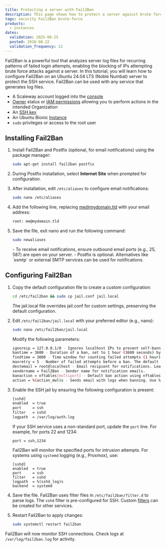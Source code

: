 ```yaml
---
title: Protecting a server with Fail2Ban
description: This page shows how to protect a server against brute force attacks with Fail2Ban
tags: security Fail2Ban brute-force
products:
  - instances
dates:
  validation: 2025-08-25
  posted: 2018-08-22
  validation_frequency: 12
---
```



Fail2Ban is a powerful tool that analyzes server log files for recurring patterns of failed login attempts, enabling the blocking of IPs attempting brute force attacks against a server.
In this tutorial, you will learn how to configure Fail2Ban on an Ubuntu 24.04 LTS (Noble Numbat) server to protect the SSH service. Fail2Ban can be used with any service that generates log files.

<Requirements />

- A Scaleway account logged into the [console](https://console.scaleway.com)
- [Owner](/iam/concepts/#owner) status or [IAM permissions](/iam/concepts/#permission) allowing you to perform actions in the intended Organization
- An [SSH key](/organizations-and-projects/how-to/create-ssh-key/)
- An Ubuntu Bionic [Instance](/instances/how-to/create-an-instance/)
- `sudo` privileges or access to the root user

## Installing Fail2Ban

1. Install Fail2Ban and Postfix (optional, for email notifications) using the package manager:
    ```bash
    sudo apt-get install fail2ban postfix
    ```
2. During Postfix installation, select **Internet Site** when prompted for configuration.
    <Lightbox image={image} alt="" />

3. After installation, edit `/etc/aliases` to configure email notifications:
    ```bash
    sudo nano /etc/aliases
    ```

4. Add the following line, replacing me@mydomain.tld with your email address:
    ```bash
    root: me@mydomain.tld
    ```

5. Save the file, exit nano and run the following command:
    ```bash
    sudo newaliases
    ```
    <Message type="note">
    - To receive email notifications, ensure outbound email ports (e.g., 25, 587) are open on your server.
    - Postfix is optional. Alternatives like `ssmtp` or external SMTP services can be used for notifications.
    </Message>

## Configuring Fail2Ban

1. Copy the default configuration file to create a custom configuration:
    ```bash
    cd /etc/fail2ban && sudo cp jail.conf jail.local
    ```
    The jail.local file overrides jail.conf for custom settings, preserving the default configuration.

2. Edit `/etc/fail2ban/jail.local` with your preferred editor (e.g., nano):
    ```bash
    sudo nano /etc/fail2ban/jail.local
    ```
    Modify the following parameters:
    ```bash
    ignoreip = 127.0.0.1/8 - Ignores localhost IPs to prevent self-banning. Add other trusted IPs if needed (e.g., 127.0.0.1/8 192.168.1.0/24).
    bantime = 3600 - Duration of a ban, set to 1 hour (3600 seconds) by default in newer versions. Consider increasing to 86400 (1 day) for stronger protection.
    findtime = 3600 - Time window for counting failed attempts (1 hour). Adjust to 600 (10 minutes) for stricter monitoring if preferred.
    maxretry = 5 - Number of failed attempts before a ban. The default in Ubuntu 24.04 is 5.
    destemail = root@localhost - Email recipient for notifications. Leave as is if /etc/aliases is configured.
    sendername = Fail2Ban - Sender name for notification emails.
    banaction = nftables[multiport] - Default ban action using nftables, which is preferred in Ubuntu 24.04 over iptables.
    action = %(action_mwl)s - Sends email with logs when banning. Use %(action_mw)s for email without logs, or %(action_)s for no email.
    ```

3. Enable the SSH jail by ensuring the following configuration is present:
    ```bash
    [sshd]
    enabled  = true
    port     = ssh
    filter   = sshd
    logpath  = /var/log/auth.log
    ```
    If your SSH service uses a non-standard port, update the `port` line. For example, for ports 22 and 1234:
    ```
    port = ssh,1234
    ```
    Fail2Ban will monitor the specified ports for intrusion attempts.
    <Message type="tip">
    For systems using `systemd` logging (e.g., Proxmox), use:
    ```
    [sshd]
    enabled  = true
    port     = ssh
    filter   = sshd
    logpath  = %(sshd_log)s
    backend  = systemd
    ```
    </Message>

4. Save the file.
 Fail2Ban uses filter files in `/etc/fail2ban/filter.d` to parse logs. The `sshd` filter is pre-configured for SSH. Custom [filters](https://fail2ban.readthedocs.io/en/latest/filters.html) can be created for other services.

5. Restart Fail2Ban to apply changes:
    ```bash
    sudo systemctl restart fail2ban
    ```

Fail2Ban will now monitor SSH connections. Check logs at `/var/log/fail2ban.log` for activity.
